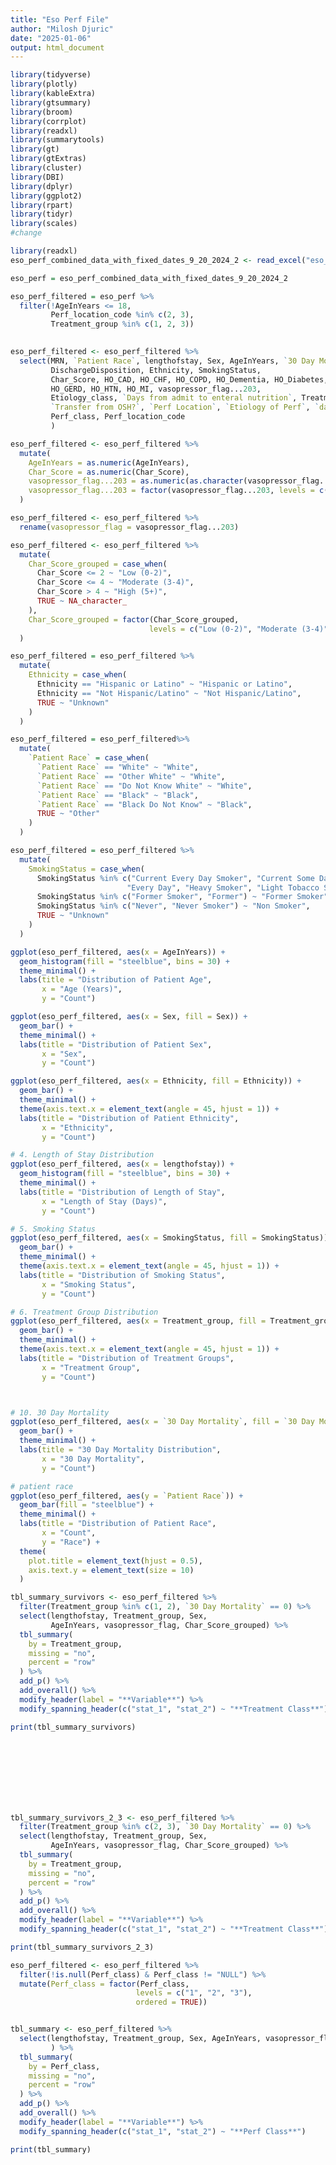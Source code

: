 ```yaml
---
title: "Eso Perf File"
author: "Milosh Djuric"
date: "2025-01-06"
output: html_document
---
```




```r
library(tidyverse)
library(plotly)
library(kableExtra)
library(gtsummary)
library(broom)
library(corrplot)
library(readxl)
library(summarytools)
library(gt)
library(gtExtras)
library(cluster)
library(DBI)
library(dplyr)
library(ggplot2)
library(rpart)
library(tidyr)
library(scales)
#change
```



```r
library(readxl)
eso_perf_combined_data_with_fixed_dates_9_20_2024_2 <- read_excel("eso_perf_combined_data_with_fixed_dates_9.20.2024_2.xlsx")

eso_perf = eso_perf_combined_data_with_fixed_dates_9_20_2024_2
```




```r
eso_perf_filtered = eso_perf %>%
  filter(!AgeInYears <= 18,
         Perf_location_code %in% c(2, 3),
         Treatment_group %in% c(1, 2, 3))
  
```


```r
eso_perf_filtered <- eso_perf_filtered %>%
  select(MRN, `Patient Race`, lengthofstay, Sex, AgeInYears, `30 Day Mortality`, 
         DischargeDisposition, Ethnicity, SmokingStatus,
         Char_Score, HO_CAD, HO_CHF, HO_COPD, HO_Dementia, HO_Diabetes, 
         HO_GERD, HO_HTN, HO_MI, vasopressor_flag...203, 
         Etiology_class, `Days from admit to enteral nutrition`, Treatment_group,
         `Transfer from OSH?`, `Perf Location`, `Etiology of Perf`, `days from sx onset to presentation`,
         Perf_class, Perf_location_code
         )

eso_perf_filtered <- eso_perf_filtered %>%
  mutate(
    AgeInYears = as.numeric(AgeInYears),
    Char_Score = as.numeric(Char_Score),
    vasopressor_flag...203 = as.numeric(as.character(vasopressor_flag...203)),
    vasopressor_flag...203 = factor(vasopressor_flag...203, levels = c(0, 1))
  )

eso_perf_filtered <- eso_perf_filtered %>%
  rename(vasopressor_flag = vasopressor_flag...203)

eso_perf_filtered <- eso_perf_filtered %>%
  mutate(
    Char_Score_grouped = case_when(
      Char_Score <= 2 ~ "Low (0-2)",
      Char_Score <= 4 ~ "Moderate (3-4)",
      Char_Score > 4 ~ "High (5+)",
      TRUE ~ NA_character_
    ),
    Char_Score_grouped = factor(Char_Score_grouped, 
                               levels = c("Low (0-2)", "Moderate (3-4)", "High (5+)"))
  )

eso_perf_filtered = eso_perf_filtered %>%
  mutate(
    Ethnicity = case_when(
      Ethnicity == "Hispanic or Latino" ~ "Hispanic or Latino",
      Ethnicity == "Not Hispanic/Latino" ~ "Not Hispanic/Latino",
      TRUE ~ "Unknown"
    )
  )

eso_perf_filtered = eso_perf_filtered%>%
  mutate(
    `Patient Race` = case_when(
      `Patient Race` == "White" ~ "White",
      `Patient Race` == "Other White" ~ "White",
      `Patient Race` == "Do Not Know White" ~ "White",
      `Patient Race` == "Black" ~ "Black",
      `Patient Race` == "Black Do Not Know" ~ "Black",
      TRUE ~ "Other"
    )
  )

eso_perf_filtered = eso_perf_filtered %>%
  mutate(
    SmokingStatus = case_when(
      SmokingStatus %in% c("Current Every Day Smoker", "Current Some Day Smoker", 
                          "Every Day", "Heavy Smoker", "Light Tobacco Smoker") ~ "Smoker",
      SmokingStatus %in% c("Former Smoker", "Former") ~ "Former Smoker",
      SmokingStatus %in% c("Never", "Never Smoker") ~ "Non Smoker",
      TRUE ~ "Unknown"
    )
  )
```


```r
ggplot(eso_perf_filtered, aes(x = AgeInYears)) +
  geom_histogram(fill = "steelblue", bins = 30) +
  theme_minimal() +
  labs(title = "Distribution of Patient Age",
       x = "Age (Years)",
       y = "Count")

ggplot(eso_perf_filtered, aes(x = Sex, fill = Sex)) +
  geom_bar() +
  theme_minimal() +
  labs(title = "Distribution of Patient Sex",
       x = "Sex",
       y = "Count")

```


```r
ggplot(eso_perf_filtered, aes(x = Ethnicity, fill = Ethnicity)) +
  geom_bar() +
  theme_minimal() +
  theme(axis.text.x = element_text(angle = 45, hjust = 1)) +
  labs(title = "Distribution of Patient Ethnicity",
       x = "Ethnicity",
       y = "Count")

# 4. Length of Stay Distribution
ggplot(eso_perf_filtered, aes(x = lengthofstay)) +
  geom_histogram(fill = "steelblue", bins = 30) +
  theme_minimal() +
  labs(title = "Distribution of Length of Stay",
       x = "Length of Stay (Days)",
       y = "Count")

# 5. Smoking Status
ggplot(eso_perf_filtered, aes(x = SmokingStatus, fill = SmokingStatus)) +
  geom_bar() +
  theme_minimal() +
  theme(axis.text.x = element_text(angle = 45, hjust = 1)) +
  labs(title = "Distribution of Smoking Status",
       x = "Smoking Status",
       y = "Count")

# 6. Treatment Group Distribution
ggplot(eso_perf_filtered, aes(x = Treatment_group, fill = Treatment_group)) +
  geom_bar() +
  theme_minimal() +
  theme(axis.text.x = element_text(angle = 45, hjust = 1)) +
  labs(title = "Distribution of Treatment Groups",
       x = "Treatment Group",
       y = "Count")



# 10. 30 Day Mortality
ggplot(eso_perf_filtered, aes(x = `30 Day Mortality`, fill = `30 Day Mortality`)) +
  geom_bar() +
  theme_minimal() +
  labs(title = "30 Day Mortality Distribution",
       x = "30 Day Mortality",
       y = "Count")

# patient race
ggplot(eso_perf_filtered, aes(y = `Patient Race`)) +
  geom_bar(fill = "steelblue") +
  theme_minimal() +
  labs(title = "Distribution of Patient Race",
       x = "Count",
       y = "Race") +
  theme(
    plot.title = element_text(hjust = 0.5),
    axis.text.y = element_text(size = 10)
  )
```



```r
tbl_summary_survivors <- eso_perf_filtered %>%
  filter(Treatment_group %in% c(1, 2), `30 Day Mortality` == 0) %>%  
  select(lengthofstay, Treatment_group, Sex, 
         AgeInYears, vasopressor_flag, Char_Score_grouped) %>%
  tbl_summary(
    by = Treatment_group,
    missing = "no",
    percent = "row"
  ) %>%
  add_p() %>%
  add_overall() %>%
  modify_header(label = "**Variable**") %>%
  modify_spanning_header(c("stat_1", "stat_2") ~ "**Treatment Class**")

print(tbl_summary_survivors)
```


<br><br><br><br><br><br>


```r
tbl_summary_survivors_2_3 <- eso_perf_filtered %>%
  filter(Treatment_group %in% c(2, 3), `30 Day Mortality` == 0) %>%  
  select(lengthofstay, Treatment_group, Sex, 
         AgeInYears, vasopressor_flag, Char_Score_grouped) %>%
  tbl_summary(
    by = Treatment_group,
    missing = "no",
    percent = "row"
  ) %>%
  add_p() %>%
  add_overall() %>%
  modify_header(label = "**Variable**") %>%
  modify_spanning_header(c("stat_1", "stat_2") ~ "**Treatment Class**")

print(tbl_summary_survivors_2_3)
```





```r
eso_perf_filtered <- eso_perf_filtered %>%
  filter(!is.null(Perf_class) & Perf_class != "NULL") %>%
  mutate(Perf_class = factor(Perf_class, 
                            levels = c("1", "2", "3"),
                            ordered = TRUE))


tbl_summary <- eso_perf_filtered %>%
  select(lengthofstay, Treatment_group, Sex, AgeInYears, vasopressor_flag, Char_Score_grouped, Perf_class
         ) %>%
  tbl_summary(
    by = Perf_class,
    missing = "no",
    percent = "row"
  ) %>%
  add_p() %>%
  add_overall() %>%
  modify_header(label = "**Variable**") %>%
  modify_spanning_header(c("stat_1", "stat_2") ~ "**Perf Class**")

print(tbl_summary)
```


